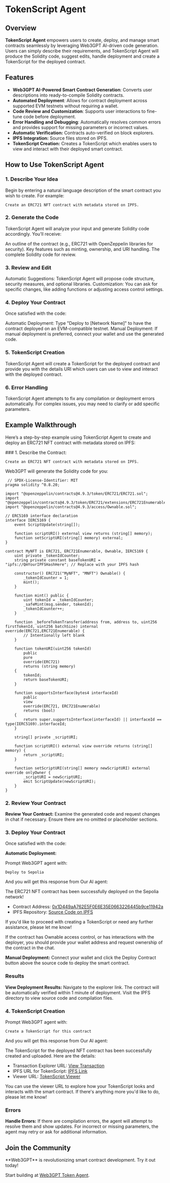 
# TokenScript Agent

## Overview

**TokenScript Agent** empowers users to create, deploy, and manage smart contracts seamlessly by leveraging Web3GPT AI-driven code generation. Users can simply describe their requirements, and TokenScript Agent will produce the Solidity code, suggest edits, handle deployment and create a TokenScript for the deployed contract.

## Features

- **Web3GPT AI-Powered Smart Contract Generation**: Converts user descriptions into ready-to-compile Solidity contracts.
- **Automated Deployment**: Allows for contract deployment across supported EVM testnets without requiring a wallet.
- **Code Review and Customization**: Supports user interactions to fine-tune code before deployment.
- **Error Handling and Debugging**: Automatically resolves common errors and provides support for missing parameters or incorrect values.
- **Automatic Verification:** Contracts auto-verified on block explorers.
- **IPFS Integration:** Source files stored on IPFS.
- **TokenScript Creation:** Creates a TokenScript which enables users to view and interact with their deployed smart contract.

## How to Use TokenScript Agent

<Steps>

### 1. Describe Your Idea

Begin by entering a natural language description of the smart contract you wish to create. For example:

```plaintext
Create an ERC721 NFT contract with metadata stored on IPFS.
```

### 2. Generate the Code
TokenScript Agent will analyze your input and generate Solidity code accordingly. You’ll receive:

An outline of the contract (e.g., ERC721 with OpenZeppelin libraries for security).
Key features such as minting, ownership, and URI handling.
The complete Solidity code for review.

### 3. Review and Edit
Automatic Suggestions: TokenScript Agent will propose code structure, security measures, and optional libraries.
Customization: You can ask for specific changes, like adding functions or adjusting access control settings.

### 4. Deploy Your Contract
Once satisfied with the code:

Automatic Deployment: Type "Deploy to [Network Name]" to have the contract deployed on an EVM-compatible testnet.
Manual Deployment: If manual deployment is preferred, connect your wallet and use the generated code.

### 5. TokenScript Creation

TokenScript Agent will create a TokenScript for the deployed contract and provide you with the details URl which users can use to view and interact with the deployed contract.

### 6. Error Handling
TokenScript Agent attempts to fix any compilation or deployment errors automatically. For complex issues, you may need to clarify or add specific parameters.
</Steps>

## Example Walkthrough
Here’s a step-by-step example using TokenScript Agent to create and deploy an ERC721 NFT contract with metadata stored on IPFS:

<Steps> 
### 1. Describe the Contract:

```plaintext
Create an ERC721 NFT contract with metadata stored on IPFS.
```

Web3GPT will generate the Solidity code for you:

```solidity
 // SPDX-License-Identifier: MIT
pragma solidity ^0.8.20;

import "@openzeppelin/contracts@4.9.3/token/ERC721/ERC721.sol";
import "@openzeppelin/contracts@4.9.3/token/ERC721/extensions/ERC721Enumerable.sol";
import "@openzeppelin/contracts@4.9.3/access/Ownable.sol";

// ERC5169 interface declaration
interface IERC5169 {
    event ScriptUpdate(string[]);

    function scriptURI() external view returns (string[] memory);
    function setScriptURI(string[] memory) external;
}

contract MyNFT is ERC721, ERC721Enumerable, Ownable, IERC5169 {
    uint private _tokenIdCounter;
    string private constant baseTokenURI = "ipfs://QmYourIPFSHashHere"; // Replace with your IPFS hash

    constructor() ERC721("MyNFT", "MNFT") Ownable() {
        _tokenIdCounter = 1;
        mint();
    }

    function mint() public {
        uint tokenId = _tokenIdCounter;
        _safeMint(msg.sender, tokenId);
        _tokenIdCounter++;
    }

    function _beforeTokenTransfer(address from, address to, uint256 firstTokenId, uint256 batchSize) internal override(ERC721,ERC721Enumerable) {
        // Intentionally left blank
    }

    function tokenURI(uint256 tokenId)
        public
        pure
        override(ERC721)
        returns (string memory)
    {
        tokenId;
        return baseTokenURI;
    }

    function supportsInterface(bytes4 interfaceId)
        public
        view
        override(ERC721, ERC721Enumerable)
        returns (bool)
    {
        return super.supportsInterface(interfaceId) || interfaceId == type(IERC5169).interfaceId;
    }

    string[] private _scriptURI;

    function scriptURI() external view override returns (string[] memory) {
        return _scriptURI;
    }

    function setScriptURI(string[] memory newScriptURI) external override onlyOwner {
        _scriptURI = newScriptURI;
        emit ScriptUpdate(newScriptURI);
    }
}
```
### 2. Review Your Contract

**Review Your Contract:** Examine the generated code and request changes in chat if necessary. Ensure there are no omitted or placeholder sections.

### 3. Deploy Your Contract
Once satisfied with the code:

**Automatic Deployment:**

Prompt Web3GPT agent with:

```plaintext
Deploy to Sepolia
```
And you will get this response from Our AI agent:


The ERC721 NFT contract has been successfully deployed on the Sepolia network!

- Contract Address: [0x1D449aA762E5F0E6E35E0663226445b9ce11942a](https://eth-sepolia.blockscout.com/address/0xB3E003ed3D8870A9e8861f07C682293Eee05Acd5)
- IPFS Repository: [Source Code on IPFS](https://web3gpt.mypinata.cloud/ipfs/bafybeibatghmh6ozw4hfhcsdvpgolytfocdvjwwbmz6imqp7zilhsmyoyi)

If you'd like to proceed with creating a TokenScript or need any further assistance, please let me know!

<Callout type="warning" emoji="⚠️">
  If the contract has Ownable access control, or has interactions with the
  deployer, you should provide your wallet address and request ownership of the
  contract in the chat.
</Callout>

**Manual Deployment:** Connect your wallet and click the Deploy Contract button above the source code to deploy the smart contract.

### Results

**View Deployment Results:** Navigate to the explorer link. The contract will be automatically verified within 1 minute of deployment. Visit the IPFS directory to view source code and compilation files.

### 4. TokenScript Creation

Prompt Web3GPT agent with:

```plaintext
Create a TokenScript for this contract
```
And you will get this response from Our AI agent:

The TokenScript for the deployed NFT contract has been successfully created and uploaded. Here are the details:

- Transaction Explorer URL: [View Transaction](https://eth-sepolia.blockscout.com/tx/0x8bf8c2de4eb2ce0876d6ae1b881fbe34ea7c126d61acaf70246ab5464967eea9)
- IPFS URL for TokenScript: [IPFS Link](https://web3gpt.mypinata.cloud/ipfs/bafkreifoexndqzgtgozavckmuiutjy7a4w4axu3bgnkh6qjm4hrg2hamne)
- Viewer URL: [TokenScript Viewer](https://viewer.tokenscript.org/?chain=11155111&contract=0xb3e003ed3d8870a9e8861f07c682293eee05acd5)

You can use the viewer URL to explore how your TokenScript looks and interacts with the smart contract. If there's anything more you'd like to do, please let me know!

### Errors

**Handle Errors:** If there are compilation errors, the agent will attempt to resolve them and show updates. For incorrect or missing parameters, the agent may retry or ask for additional information.

</Steps>

## Join the Community

<Callout emoji="🚀">
  **Web3GPT** is revolutionizing smart contract development. Try it out today!
</Callout>

Start building at [Web3GPT Token Agent](https://w3gpt.ai/?a=asst_13kX3wWTUa7Gz9jvFOqnnA77).